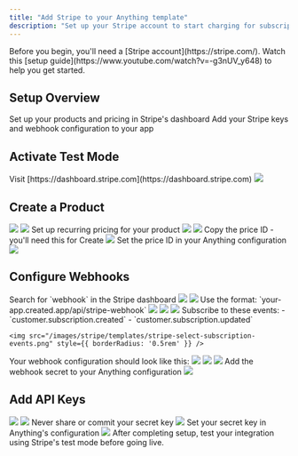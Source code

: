 ```yaml
---
title: "Add Stripe to your Anything template"
description: "Set up your Stripe account to start charging for subscriptions in your app."
---
```


<Note>
  Before you begin, you'll need a [Stripe account](https://stripe.com/). Watch this [setup guide](https://www.youtube.com/watch?v=-g3nUV_y648) to help you get started.
</Note>

## Setup Overview

<CardGroup cols={2}>
  <Card title="Configure Stripe" icon="gear">
    Set up your products and pricing in Stripe's dashboard
  </Card>
  <Card title="Connect to Anything" icon="plug">
    Add your Stripe keys and webhook configuration to your app
  </Card>
</CardGroup>

## Activate Test Mode

<Steps>
  <Step title="Open Stripe Dashboard">
    Visit [https://dashboard.stripe.com](https://dashboard.stripe.com)
  </Step>
  <Step title="Enable Test Mode">
    <img src="/images/stripe/templates/stripe-activate-test-mode.png" style={{ borderRadius: '0.5rem' }} />
  </Step>
</Steps>

## Create a Product

<Steps>
  <Step title="Open Product Catalog">
    <img src="/images/stripe/templates/stripe-open-product-catalog.png" style={{ borderRadius: '0.5rem' }} />
  </Step>
  
  <Step title="Create Product">
    <img src="/images/stripe/templates/stripe-create-new-product.png" style={{ borderRadius: '0.5rem' }} />
  </Step>
  
  <Step title="Configure Pricing">
    Set up recurring pricing for your product
    <img src="/images/stripe/templates/stripe-set-recurring-pricing.png" style={{ borderRadius: '0.5rem' }} />
  </Step>
  
  <Step title="Set Price">
    <img src="/images/stripe/templates/stripe-select-price.png" style={{ borderRadius: '0.5rem' }} />
  </Step>
  
  <Step title="Get Price ID">
    Copy the price ID - you'll need this for Create
    <img src="/images/stripe/templates/stripe-copy-price-id.png" style={{ borderRadius: '0.5rem' }} />
  </Step>
  
  <Step title="Add to Anything">
    Set the price ID in your Anything configuration
    <img src="/images/stripe/templates/stripe-set-price-id-create.png" style={{ borderRadius: '0.5rem' }} />
  </Step>
</Steps>

## Configure Webhooks

<Steps>
  <Step title="Find Webhooks">
    Search for `webhook` in the Stripe dashboard
    <img src="/images/stripe/templates/stripe-find-webhook-menu.png" style={{ borderRadius: '0.5rem' }} />
  </Step>
  
  <Step title="Create Endpoint">
    <img src="/images/stripe/templates/stripe-create-webhook.png" style={{ borderRadius: '0.5rem' }} />
  </Step>
  
  <Step title="Set Endpoint URL">
    <Info>Use the format: `your-app.created.app/api/stripe-webhook`</Info>
    <img src="/images/stripe/templates/stripe-set-webhook-url.png" style={{ borderRadius: '0.5rem' }} />
  </Step>
  
  <Step title="Get Project ID">
    <img src="/images/stripe/templates/stripe-get-project-id.png" style={{ borderRadius: '0.5rem' }} />
  </Step>
  
  <Step title="Configure Events">
    <img src="/images/stripe/templates/stripe-webhook-events-menu.png" style={{ borderRadius: '0.5rem' }} />
  </Step>
  
  <Step title="Select Events">
    Subscribe to these events:
    - `customer.subscription.created`
    - `customer.subscription.updated`
    
    <img src="/images/stripe/templates/stripe-select-subscription-events.png" style={{ borderRadius: '0.5rem' }} />
  </Step>
  
  <Step title="Verify Configuration">
    Your webhook configuration should look like this:
    <img src="/images/stripe/templates/stripe-webhook-final-form.png" style={{ borderRadius: '0.5rem' }} />
  </Step>
  
  <Step title="Get Webhook Secret">
    <img src="/images/stripe/templates/stripe-reveal-webhook-secret.png" style={{ borderRadius: '0.5rem' }} />
    <img src="/images/stripe/templates/stripe-copy-webhook-secret.png" style={{ borderRadius: '0.5rem' }} />
  </Step>
  
  <Step title="Configure Anything">
    Add the webhook secret to your Anything configuration
    <img src="/images/stripe/templates/stripe-set-webhook-secret-create.png" style={{ borderRadius: '0.5rem' }} />
  </Step>
</Steps>

## Add API Keys

<Steps>
  <Step title="Locate API Keys">
    <img src="/images/stripe/templates/stripe-find-api-keys.png" style={{ borderRadius: '0.5rem' }} />
  </Step>
  
  <Step title="Get Secret Key">
    <img src="/images/stripe/templates/stripe-reveal-api-key.png" style={{ borderRadius: '0.5rem' }} />
  </Step>
  
  <Step title="Copy Key">
    <Warning>Never share or commit your secret key</Warning>
    <img src="/images/stripe/templates/stripe-copy-api-key.png" style={{ borderRadius: '0.5rem' }} />
  </Step>
  
  <Step title="Add to Anything">
    Set your secret key in Anything's configuration
    <img src="/images/stripe/templates/stripe-set-api-key-create.png" style={{ borderRadius: '0.5rem' }} />
  </Step>
</Steps>

<Note>
  After completing setup, test your integration using Stripe's test mode before going live.
</Note>
